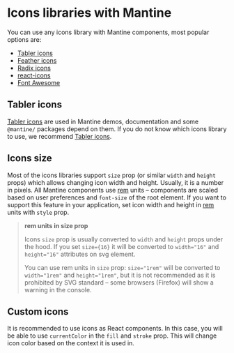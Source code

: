

# Icons libraries with Mantine

You can use any icons library with Mantine components, most popular options are:

- [Tabler icons](https://tabler-icons.io/)
- [Feather icons](https://feathericons.com/)
- [Radix icons](https://icons.radix-ui.com/)
- [react-icons](https://react-icons.github.io/react-icons/)
- [Font Awesome](https://fontawesome.com/v5/docs/web/use-with/react)

## Tabler icons

[Tabler icons](https://tabler-icons.io/) are used in Mantine demos, documentation
and some `@mantine/` packages depend on them. If you do not know which icons library
to use, we recommend [Tabler icons](https://tabler-icons.io/).

## Icons size

Most of the icons libraries support `size` prop (or similar `width` and `height` props) which allows changing
icon width and height. Usually, it is a number in pixels. All Mantine components use [rem](/styles/rem)
units – components are scaled based on user preferences and `font-size` of the root element. If you want to
support this feature in your application, set icon width and height in [rem](/styles/rem) units with `style` prop.

<Demo data={GuidesDemos.icon} />

> **rem units in size prop**
>
> Icons `size` prop is usually converted to `width` and `height` props under the hood.
> If you set `size={16}` it will be converted to `width="16"` and `height="16"` attributes
> on svg element.
>
> You can use rem units in `size` prop: `size="1rem"` will be converted to `width="1rem"` and `height="1rem"`,
> but it is not recommended as it is prohibited by SVG standard – some browsers (Firefox) will show a warning in the console.

## Custom icons

It is recommended to use icons as React components. In this case, you will be able to use
`currentColor` in the `fill` and `stroke` prop. This will change icon color based on the context
it is used in.

<Demo data={GuidesDemos.customIcon} />
